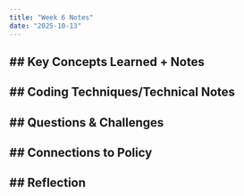 ```yaml
---
title: "Week 6 Notes"
date: "2025-10-13"
---
```


## Key Concepts Learned + Notes
- 

## Coding Techniques/Technical Notes
- 

## Questions & Challenges
- 

## Connections to Policy
- 

## Reflection
- 
